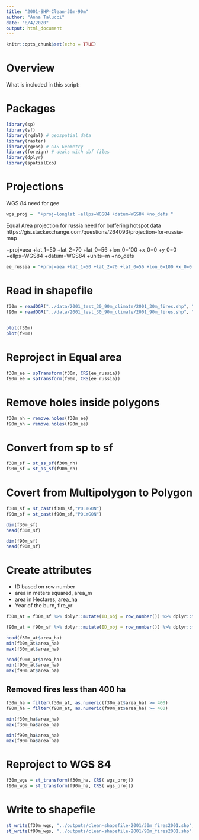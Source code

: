 ```yaml
---
title: "2001-SHP-Clean-30m-90m"
author: "Anna Talucci"
date: "8/4/2020"
output: html_document
---
```



```r
knitr::opts_chunk$set(echo = TRUE)
```

# Overview

What is included in this script:

# Packages

```r
library(sp)
library(sf)
library(rgdal) # geospatial data
library(raster)
library(rgeos) # GIS Geometry
library(foreign) # deals with dbf files
library(dplyr)
library(spatialEco)
```




# Projections

WGS 84 need for gee
```r
wgs_proj =  "+proj=longlat +ellps=WGS84 +datum=WGS84 +no_defs "

```

Equal Area projection for russia need for buffering hotspot data
https://gis.stackexchange.com/questions/264093/projection-for-russia-map

+proj=aea +lat_1=50 +lat_2=70 +lat_0=56 +lon_0=100 +x_0=0 +y_0=0 +ellps=WGS84 +datum=WGS84 +units=m +no_defs 

```r
ee_russia = "+proj=aea +lat_1=50 +lat_2=70 +lat_0=56 +lon_0=100 +x_0=0 +y_0=0 +ellps=WGS84 +datum=WGS84 +units=m +no_defs "
```


# Read in shapefile
```r
f30m = readOGR("../data/2001_test_30_90m_climate/2001_30m_fires.shp", "2001_30m_fires") 
f90m = readOGR("../data/2001_test_30_90m_climate/2001_90m_fires.shp", "2001_90m_fires") 
 
```


```r
plot(f30m)
plot(f90m)
```

# Reproject in Equal area

```r
f30m_ee = spTransform(f30m, CRS(ee_russia))
f90m_ee = spTransform(f90m, CRS(ee_russia))

```


# Remove holes inside polygons
```r
f30m_nh = remove.holes(f30m_ee)
f90m_nh = remove.holes(f90m_ee)

```



# Convert from sp to sf
```r
f30m_sf = st_as_sf(f30m_nh)
f90m_sf = st_as_sf(f90m_nh)

```



# Covert from Multipolygon to Polygon

```r
f30m_sf = st_cast(f30m_sf,"POLYGON")
f90m_sf = st_cast(f90m_sf,"POLYGON")

```


```r
dim(f30m_sf)
head(f30m_sf)
```

```r
dim(f90m_sf)
head(f90m_sf)
```


# Create attributes
- ID based on row number
- area in meters squared, area_m
- area in Hectares, area_ha
- Year of the burn, fire_yr

```r
f30m_at = f30m_sf %>% dplyr::mutate(ID_obj = row_number()) %>% dplyr::mutate(area_m = round(st_area(f30m_sf),1)) %>% dplyr::mutate(area_ha = round(area_m*0.0001, 1)) %>% dplyr::mutate(fire_yr = 2001) 

f90m_at = f90m_sf %>% dplyr::mutate(ID_obj = row_number()) %>% dplyr::mutate(area_m = round(st_area(f90m_sf),1)) %>% dplyr::mutate(area_ha = round(area_m*0.0001, 1)) %>% dplyr::mutate(fire_yr = 2002) 
```


```r

head(f30m_at$area_ha)
min(f30m_at$area_ha)
max(f30m_at$area_ha)
```

```r

head(f90m_at$area_ha)
min(f90m_at$area_ha)
max(f90m_at$area_ha)
```

## Removed fires less than 400 ha

```r
f30m_ha = filter(f30m_at, as.numeric(f30m_at$area_ha) >= 400)
f90m_ha = filter(f90m_at, as.numeric(f90m_at$area_ha) >= 400)

```


```r
min(f30m_ha$area_ha)
max(f30m_ha$area_ha)

```


```r
min(f90m_ha$area_ha)
max(f90m_ha$area_ha)

```

# Reproject to WGS 84

```r
f30m_wgs = st_transform(f30m_ha, CRS( wgs_proj))
f90m_wgs = st_transform(f90m_ha, CRS( wgs_proj))

```


# Write to shapefile

```r
st_write(f30m_wgs, "../outputs/clean-shapefile-2001/30m_fires2001.shp", driver="ESRI Shapefile") 
st_write(f90m_wgs, "../outputs/clean-shapefile-2001/90m_fires2001.shp", driver="ESRI Shapefile")  
```



